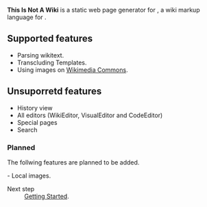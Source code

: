 '''This Is Not A Wiki''' is a static web page generator for {{ml|Wikitext}},
a wiki markup language for {{ml|MediaWiki}}.

== Supported features ==

* Parsing wikitext.
* Transcluding Templates.
* Using images on [[commons:Main Page|Wikimedia Commons]].

== Unsuporretd features ==

* History view
* All editors (WikiEditor, VisualEditor and CodeEditor)
* Special pages
* Search

=== Planned ===

The follwing features are planned to be added.

- Local images.

; Next step
: [[Getting Started]].
{{DISPLAYTITLE:This Is Not A Wiki}}

